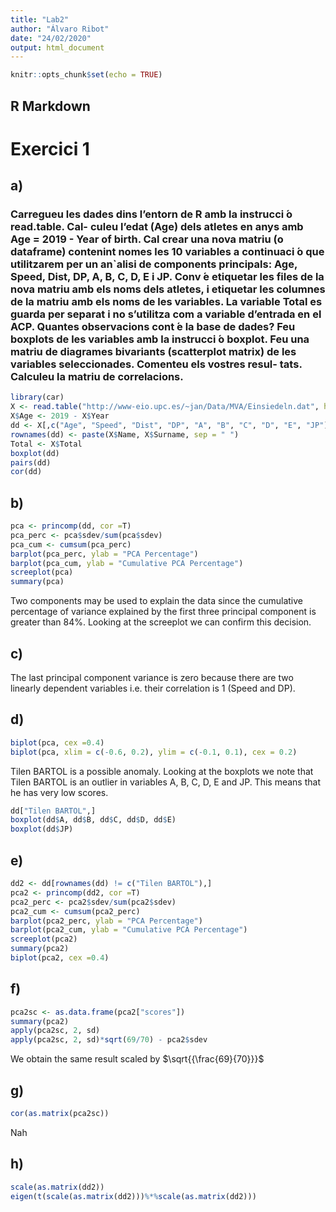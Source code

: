 ```yaml
---
title: "Lab2"
author: "Álvaro Ribot"
date: "24/02/2020"
output: html_document
---
```


```r
knitr::opts_chunk$set(echo = TRUE)
```

## R Markdown

# Exercici 1

## a) 
### Carregueu les dades dins l’entorn de R amb la instrucci ́o read.table. Cal- culeu l’edat (Age) dels atletes en anys amb Age = 2019 - Year of birth. Cal crear una nova matriu (o dataframe) contenint nomes les 10 variables a continuaci ́o que utilitzarem per un an`alisi de components principals: Age, Speed, Dist, DP, A, B, C, D, E i JP. Conv ́e etiquetar les files de la nova matriu amb els noms dels atletes, i etiquetar les columnes de la matriu amb els noms de les variables. La variable Total es guarda per separat i no s’utilitza com a variable d’entrada en el ACP. Quantes observacions cont ́e la base de dades? Feu boxplots de les variables amb la instrucci ́o boxplot. Feu una matriu de diagrames bivariants (scatterplot matrix) de les variables seleccionades. Comenteu els vostres resul- tats. Calculeu la matriu de correlacions.


```r
library(car)
X <- read.table("http://www-eio.upc.es/~jan/Data/MVA/Einsiedeln.dat", header = T)
X$Age <- 2019 - X$Year
dd <- X[,c("Age", "Speed", "Dist", "DP", "A", "B", "C", "D", "E", "JP")]
rownames(dd) <- paste(X$Name, X$Surname, sep = " ")
Total <- X$Total
boxplot(dd)
pairs(dd)
cor(dd)
```

## b)

```r
pca <- princomp(dd, cor =T)
pca_perc <- pca$sdev/sum(pca$sdev)
pca_cum <- cumsum(pca_perc)
barplot(pca_perc, ylab = "PCA Percentage")
barplot(pca_cum, ylab = "Cumulative PCA Percentage")
screeplot(pca)
summary(pca)
```


Two components may be used to explain the data since the cumulative percentage of variance explained by the first three principal component is greater than $84 \%$. Looking at the screeplot we can confirm this decision.

## c)

The last principal component variance is zero because there are two linearly dependent variables i.e. their correlation is $1$ (Speed and DP).

## d)

```r
biplot(pca, cex =0.4)
biplot(pca, xlim = c(-0.6, 0.2), ylim = c(-0.1, 0.1), cex = 0.2)
```

Tilen BARTOL is a possible anomaly. Looking at the boxplots we note that Tilen BARTOL is an outlier in variables A, B, C, D, E and JP. This means that he has very low scores.

```r
dd["Tilen BARTOL",]
boxplot(dd$A, dd$B, dd$C, dd$D, dd$E)
boxplot(dd$JP)
```

## e)

```r
dd2 <- dd[rownames(dd) != c("Tilen BARTOL"),]
pca2 <- princomp(dd2, cor =T)
pca2_perc <- pca2$sdev/sum(pca2$sdev)
pca2_cum <- cumsum(pca2_perc)
barplot(pca2_perc, ylab = "PCA Percentage")
barplot(pca2_cum, ylab = "Cumulative PCA Percentage")
screeplot(pca2)
summary(pca2)
biplot(pca2, cex =0.4)
```

## f)

```r
pca2sc <- as.data.frame(pca2["scores"])
summary(pca2)
apply(pca2sc, 2, sd)
apply(pca2sc, 2, sd)*sqrt(69/70) - pca2$sdev
```
We obtain the same result scaled by $\sqrt{{\frac{69}{70}}}$

## g)

```r
cor(as.matrix(pca2sc))
```
Nah

## h)

```r
scale(as.matrix(dd2))
eigen(t(scale(as.matrix(dd2)))%*%scale(as.matrix(dd2)))
```


